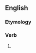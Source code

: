 ==English==

===Etymology===
{{suffix|affect|eth|lang=en}}

===Verb===
{{head|en|verb form}}

# {{en-archaic third-person singular of|affect}}